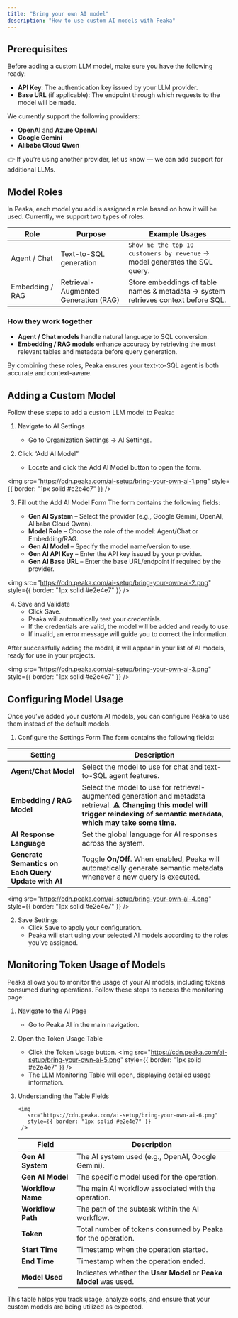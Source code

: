```yaml
---
title: "Bring your own AI model"
description: "How to use custom AI models with Peaka"
---
```


## Prerequisites

Before adding a custom LLM model, make sure you have the following ready:

- **API Key**: The authentication key issued by your LLM provider.
- **Base URL** (if applicable): The endpoint through which requests to the model will be made.

We currently support the following providers:

- **OpenAI** and **Azure OpenAI**
- **Google Gemini**
- **Alibaba Cloud Qwen**

👉 If you’re using another provider, let us know — we can add support for additional LLMs.

## Model Roles

In Peaka, each model you add is assigned a role based on how it will be used. Currently, we support two types of roles:

| Role            | Purpose                              | Example Usages                                                                    |
| --------------- | ------------------------------------ | --------------------------------------------------------------------------------- |
| Agent / Chat    | Text-to-SQL generation               | `Show me the top 10 customers by revenue` → model generates the SQL query.        |
| Embedding / RAG | Retrieval-Augmented Generation (RAG) | Store embeddings of table names & metadata → system retrieves context before SQL. |

### How they work together

- **Agent / Chat models** handle natural language to SQL conversion.
- **Embedding / RAG models** enhance accuracy by retrieving the most relevant tables and metadata before query generation.

By combining these roles, Peaka ensures your text-to-SQL agent is both accurate and context-aware.

## Adding a Custom Model

Follow these steps to add a custom LLM model to Peaka:

1. Navigate to AI Settings

   - Go to Organization Settings → AI Settings.

2. Click “Add AI Model”
   - Locate and click the Add AI Model button to open the form.

<img
  src="https://cdn.peaka.com/ai-setup/bring-your-own-ai-1.png"
  style={{ border: "1px solid #e2e4e7" }}
/>

3. Fill out the Add AI Model Form
   The form contains the following fields:

   - **Gen AI System** – Select the provider (e.g., Google Gemini, OpenAI, Alibaba Cloud Qwen).
   - **Model Role** – Choose the role of the model: Agent/Chat or Embedding/RAG.
   - **Gen AI Model** – Specify the model name/version to use.
   - **Gen AI API Key** – Enter the API key issued by your provider.
   - **Gen AI Base URL** – Enter the base URL/endpoint if required by the provider.

<img
  src="https://cdn.peaka.com/ai-setup/bring-your-own-ai-2.png"
  style={{ border: "1px solid #e2e4e7" }}
/>

4. Save and Validate
   - Click Save.
   - Peaka will automatically test your credentials.
   - If the credentials are valid, the model will be added and ready to use.
   - If invalid, an error message will guide you to correct the information.

After successfully adding the model, it will appear in your list of AI models, ready for use in your projects.

<img
  src="https://cdn.peaka.com/ai-setup/bring-your-own-ai-3.png"
  style={{ border: "1px solid #e2e4e7" }}
/>

## Configuring Model Usage

Once you’ve added your custom AI models, you can configure Peaka to use them instead of the default models.

1. Configure the Settings Form
   The form contains the following fields:

| **Setting**                                         | **Description**                                                                                                                                                                       |
| --------------------------------------------------- | ------------------------------------------------------------------------------------------------------------------------------------------------------------------------------------- |
| **Agent/Chat Model**                                | Select the model to use for chat and text-to-SQL agent features.                                                                                                                      |
| **Embedding / RAG Model**                           | Select the model to use for retrieval-augmented generation and metadata retrieval. **⚠️ Changing this model will trigger reindexing of semantic metadata, which may take some time.** |
| **AI Response Language**                            | Set the global language for AI responses across the system.                                                                                                                           |
| **Generate Semantics on Each Query Update with AI** | Toggle **On/Off**. When enabled, Peaka will automatically generate semantic metadata whenever a new query is executed.                                                                |

<img
  src="https://cdn.peaka.com/ai-setup/bring-your-own-ai-4.png"
  style={{ border: "1px solid #e2e4e7" }}
/>

2. Save Settings
   - Click Save to apply your configuration.
   - Peaka will start using your selected AI models according to the roles you’ve assigned.

## Monitoring Token Usage of Models

Peaka allows you to monitor the usage of your AI models, including tokens consumed during operations. Follow these steps to access the monitoring page:

1.  Navigate to the AI Page

    - Go to Peaka AI in the main navigation.

2.  Open the Token Usage Table

    - Click the Token Usage button.
      <img
        src="https://cdn.peaka.com/ai-setup/bring-your-own-ai-5.png"
        style={{ border: "1px solid #e2e4e7" }}
      />
    - The LLM Monitoring Table will open, displaying detailed usage information.

3.  Understanding the Table Fields

        <img
           src="https://cdn.peaka.com/ai-setup/bring-your-own-ai-6.png"
           style={{ border: "1px solid #e2e4e7" }}
         />

    | **Field**         | **Description**                                                   |
    | ----------------- | ----------------------------------------------------------------- |
    | **Gen AI System** | The AI system used (e.g., OpenAI, Google Gemini).                 |
    | **Gen AI Model**  | The specific model used for the operation.                        |
    | **Workflow Name** | The main AI workflow associated with the operation.               |
    | **Workflow Path** | The path of the subtask within the AI workflow.                   |
    | **Token**         | Total number of tokens consumed by Peaka for the operation.       |
    | **Start Time**    | Timestamp when the operation started.                             |
    | **End Time**      | Timestamp when the operation ended.                               |
    | **Model Used**    | Indicates whether the **User Model** or **Peaka Model** was used. |

This table helps you track usage, analyze costs, and ensure that your custom models are being utilized as expected.
